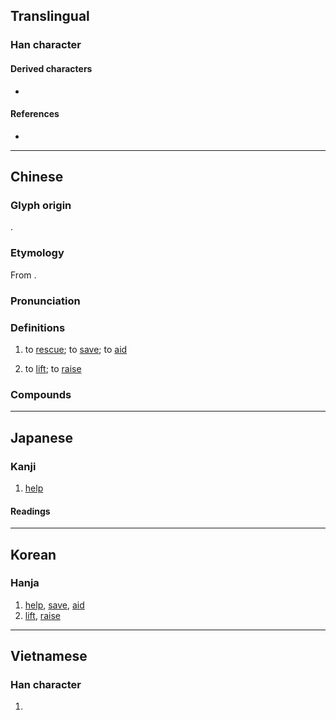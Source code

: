 {{character info}}
==Translingual==

===Han character===
{{Han char|rn=64|rad=手|as=06|sn=9|four=57013|canj=QNEM|ids=⿰扌丞}}

====Derived characters====
* {{l|mul|𩄔}}

====References====
* {{Han ref|kx=0427.220|dkj=11991|dj=0776.190|hdz=31876.080|uh=62EF|ud=25327|bh=AC40|bd=44096}}

----

==Chinese==
{{zh-forms|alt=丞,抍,𢮋}}

===Glyph origin===
{{Han etym}}
{{Han compound|手|alt1=扌|丞|ls=ic|ls2=psc|c1=s|c2=p}}.

===Etymology===
From {{inh|zh|sit-pro|*s-tjaŋ||upper part; rise; raise}}.

===Pronunciation===
{{zh-pron
|m=zhěng
|c=cing2
|md=
|mn=qz,tw,xm,zz:chéng/xm,zz:chín
|mn_note=chéng - literary; chín - vernacular
|mn-t=zing2
|w=
|mc=y
|oc=y
|cat=v
}}

===Definitions===
{{zh-hanzi}}

# to [[rescue]]; to [[save]]; to [[aid]]
# {{zh-obsolete}} to [[lift]]; to [[raise]]

===Compounds===
{{zh-der|拯溺扶危|拯溺救焚|救焚拯溺|拯溺|拯救|拯溺濟危|濟時拯世|扶危拯溺|拯危扶溺}}

----

==Japanese==

===Kanji===
{{ja-kanji|grade=|rs=手06}}

# [[help]]

====Readings====
{{ja-readings
|goon=しょう
|kanon=しょう
|kanyoon=じょう
|kun=すく-う}}

----

==Korean==

===Hanja===
{{ko-hanja|hangeul=증|eumhun=|rv=jeung|mr=chŭng|y=cung}}

# [[help]], [[save]], [[aid]]
# [[lift]], [[raise]]

----

==Vietnamese==

===Han character===
{{vi-readings|reading=chửng|rs=手06}}

# {{rfdef|vi|sort=手06}}